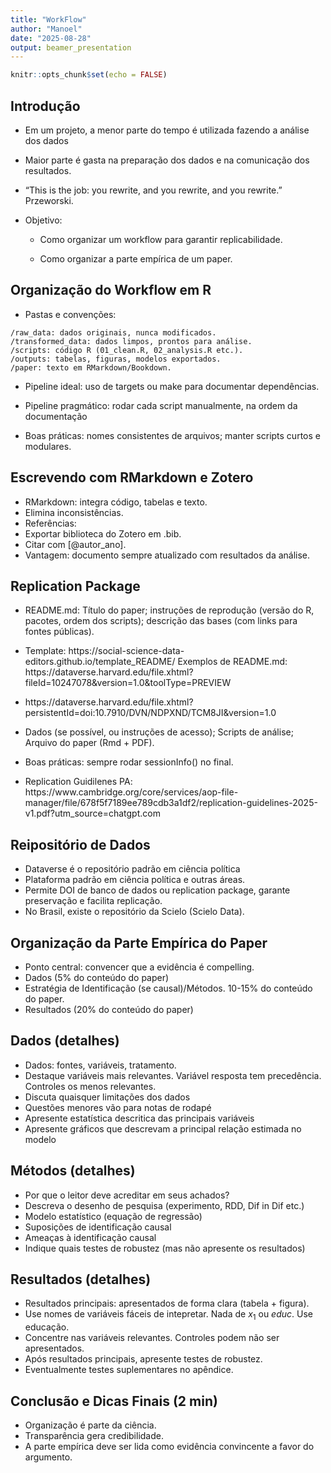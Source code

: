 ```yaml
---
title: "WorkFlow"
author: "Manoel"
date: "2025-08-28"
output: beamer_presentation
---
```


```r
knitr::opts_chunk$set(echo = FALSE)
```

## Introdução

- Em um projeto, a menor parte do tempo é utilizada fazendo a análise dos dados

- Maior parte é gasta na preparação dos dados e na comunicação dos resultados.

- "This is the job: you rewrite, and you rewrite, and you rewrite." Przeworski. 

- Objetivo: 

  - Como organizar um workflow para garantir replicabilidade.

  - Como organizar a parte empírica de um paper.


## Organização do Workflow em R
- Pastas e convenções:

```text
/raw_data: dados originais, nunca modificados.
/transformed_data: dados limpos, prontos para análise.
/scripts: código R (01_clean.R, 02_analysis.R etc.).
/outputs: tabelas, figuras, modelos exportados.
/paper: texto em RMarkdown/Bookdown.
```

- Pipeline ideal: uso de targets ou make para documentar dependências.
- Pipeline pragmático: rodar cada script manualmente, na ordem da documentação

- Boas práticas: nomes consistentes de arquivos; manter scripts curtos e modulares.


## Escrevendo com RMarkdown e Zotero

- RMarkdown: integra código, tabelas e texto.
- Elimina inconsistências.
- Referências:
- Exportar biblioteca do Zotero em .bib.
- Citar com [@autor_ano].
- Vantagem: documento sempre atualizado com resultados da análise.

## Replication Package 

- README.md: Título do paper; instruções de reprodução (versão do R, pacotes, ordem dos scripts); descrição das bases (com links para fontes públicas).
- Template: https://social-science-data-editors.github.io/template_README/
Exemplos de README.md: https://dataverse.harvard.edu/file.xhtml?fileId=10247078&version=1.0&toolType=PREVIEW

- https://dataverse.harvard.edu/file.xhtml?persistentId=doi:10.7910/DVN/NDPXND/TCM8JI&version=1.0
- Dados (se possível, ou instruções de acesso);  Scripts de análise; Arquivo do paper (Rmd + PDF).
- Boas práticas: sempre rodar sessionInfo() no final.

- Replication Guidilenes PA: https://www.cambridge.org/core/services/aop-file-manager/file/678f5f7189ee789cdb3a1df2/replication-guidelines-2025-v1.pdf?utm_source=chatgpt.com

## Reipositório de Dados

- Dataverse é o repositório padrão em ciência política
- Plataforma padrão em ciência política e outras áreas.
- Permite DOI de banco de dados ou replication package, garante preservação e facilita replicação.
- No Brasil, existe o repositório da Scielo (Scielo Data).

## Organização da Parte Empírica do Paper

- Ponto central: convencer que a evidência é compelling.
- Dados (5% do conteúdo do paper)
- Estratégia de Identificação (se causal)/Métodos. 10-15% do conteúdo do paper.
- Resultados (20% do conteúdo do paper)

## Dados (detalhes)
- Dados: fontes, variáveis, tratamento.
- Destaque variáveis mais relevantes. Variável resposta tem precedência. Controles os menos relevantes.
- Discuta quaisquer limitações dos dados
- Questões menores vão para notas de rodapé
- Apresente estatística descritica das principais variáveis
- Apresente gráficos que descrevam a principal relação estimada no modelo

## Métodos (detalhes)

- Por que o leitor deve acreditar em seus achados?
- Descreva o desenho de pesquisa (experimento, RDD, Dif in Dif etc.)
- Modelo estatístico (equação de regressão)
- Suposições de identificação causal
- Ameaças à identificação causal
- Indique quais testes de robustez (mas não apresente os resultados)

## Resultados (detalhes)

- Resultados principais: apresentados de forma clara (tabela + figura).
- Use nomes de variáveis fáceis de intepretar. Nada de $x_1$ ou $educ$. Use educação.
- Concentre nas variáveis relevantes. Controles podem não ser apresentados.
- Após resultados principais, apresente testes de robustez.
- Eventualmente testes suplementares no apêndice.

## Conclusão e Dicas Finais (2 min)

- Organização é parte da ciência.
- Transparência gera credibilidade.
- A parte empírica deve ser lida como evidência convincente a favor do argumento.

